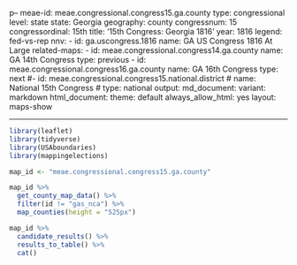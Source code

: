 p--
meae-id: meae.congressional.congress15.ga.county
type: congressional
level: state
state: Georgia
geography: county
congressnum: 15
congressordinal: 15th
title: '15th Congress: Georgia 1816'
year: 1816
legend: fed-vs-rep
nnv:
- id: ga.uscongress.1816
  name: GA US Congress 1816 At Large
related-maps:
- id: meae.congressional.congress14.ga.county
  name: GA 14th Congress
  type: previous
- id: meae.congressional.congress16.ga.county
  name: GA 16th Congress
  type: next
#- id: meae.congressional.congress15.national.district
#  name: National 15th Congress
#  type: national
output:
  md_document:
    variant: markdown
  html_document:
    theme: default
always_allow_html: yes
layout: maps-show

---

```r
library(leaflet)
library(tidyverse)
library(USAboundaries)
library(mappingelections)

map_id <- "meae.congressional.congress15.ga.county"
```

<div class="map">

```r
map_id %>%
  get_county_map_data() %>%
  filter(id != "gas_nca") %>% 
  map_counties(height = "525px")
```

</div>

<div class="results-table">

```r
map_id %>%
  candidate_results() %>%
  results_to_table() %>%
  cat()
```

</div>
